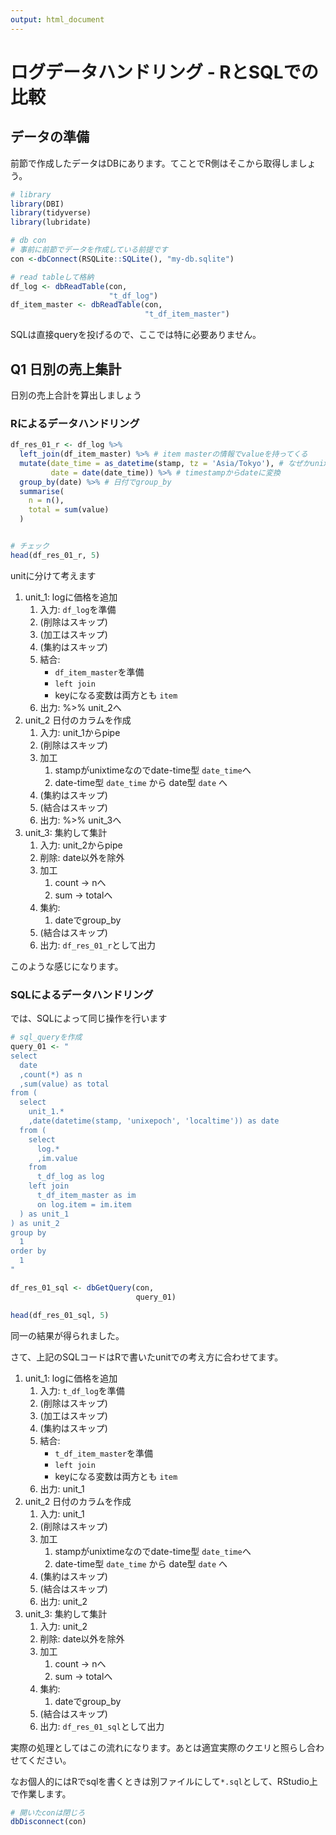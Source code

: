```yaml
---
output: html_document
---
```



# ログデータハンドリング - RとSQLでの比較


## データの準備

前節で作成したデータはDBにあります。てことでR側はそこから取得しましょう。

```r
# library
library(DBI)
library(tidyverse)
library(lubridate)

# db con
# 事前に前節でデータを作成している前提です
con <-dbConnect(RSQLite::SQLite(), "my-db.sqlite")

# read tableして格納
df_log <- dbReadTable(con,
                      "t_df_log")
df_item_master <- dbReadTable(con,
                              "t_df_item_master")

```

SQLは直接queryを投げるので、ここでは特に必要ありません。


## Q1 日別の売上集計

日別の売上合計を算出しましょう

### Rによるデータハンドリング

```r
df_res_01_r <- df_log %>% 
  left_join(df_item_master) %>% # item masterの情報でvalueを持ってくる
  mutate(date_time = as_datetime(stamp, tz = 'Asia/Tokyo'), # なぜかunixtimeになってた…
         date = date(date_time)) %>% # timestampからdateに変換
  group_by(date) %>% # 日付でgroup_by
  summarise(
    n = n(),
    total = sum(value)
  )


# チェック
head(df_res_01_r, 5)
```

unitに分けて考えます

1. unit_1: logに価格を追加
    1. 入力: `df_log`を準備
    1. (削除はスキップ)
    1. (加工はスキップ)
    1. (集約はスキップ)
    1. 結合:
        - `df_item_master`を準備
        - `left join`
        - keyになる変数は両方とも `item` 
    1. 出力: %>% unit_2へ
1. unit_2 日付のカラムを作成
    1. 入力: unit_1からpipe
    1. (削除はスキップ)
    1. 加工
        1. stampがunixtimeなのでdate-time型 `date_time`へ
        1. date-time型 `date_time` から date型 `date` へ
    1. (集約はスキップ)
    1. (結合はスキップ)
    1. 出力: %>% unit_3へ
1. unit_3: 集約して集計
    1. 入力: unit_2からpipe
    1. 削除: date以外を除外
    1. 加工
        1. count -> nへ
        1. sum -> totalへ
    1. 集約:
        1. dateでgroup_by
    1. (結合はスキップ)
    1. 出力: `df_res_01_r`として出力

このような感じになります。

### SQLによるデータハンドリング

では、SQLによって同じ操作を行います

```r
# sql_queryを作成
query_01 <- "
select
  date
  ,count(*) as n
  ,sum(value) as total
from (
  select
    unit_1.*
    ,date(datetime(stamp, 'unixepoch', 'localtime')) as date
  from (
    select
      log.*
      ,im.value
    from
      t_df_log as log
    left join
      t_df_item_master as im
      on log.item = im.item
  ) as unit_1
) as unit_2
group by
  1
order by
  1
"

df_res_01_sql <- dbGetQuery(con,
                            query_01)

head(df_res_01_sql, 5)
```

同一の結果が得られました。

さて、上記のSQLコードはRで書いたunitでの考え方に合わせてます。

1. unit_1: logに価格を追加
    1. 入力: `t_df_log`を準備
    1. (削除はスキップ)
    1. (加工はスキップ)
    1. (集約はスキップ)
    1. 結合:
        - `t_df_item_master`を準備
        - `left join`
        - keyになる変数は両方とも `item` 
    1. 出力: unit_1
1. unit_2 日付のカラムを作成
    1. 入力: unit_1
    1. (削除はスキップ)
    1. 加工
        1. stampがunixtimeなのでdate-time型 `date_time`へ
        1. date-time型 `date_time` から date型 `date` へ
    1. (集約はスキップ)
    1. (結合はスキップ)
    1. 出力: unit_2
1. unit_3: 集約して集計
    1. 入力: unit_2
    1. 削除: date以外を除外
    1. 加工
        1. count -> nへ
        1. sum -> totalへ
    1. 集約:
        1. dateでgroup_by
    1. (結合はスキップ)
    1. 出力: `df_res_01_sql`として出力

実際の処理としてはこの流れになります。あとは適宜実際のクエリと照らし合わせてください。

なお個人的にはRでsqlを書くときは別ファイルにして`*.sql`として、RStudio上で作業します。



```r
# 開いたconは閉じろ
dbDisconnect(con)

```

